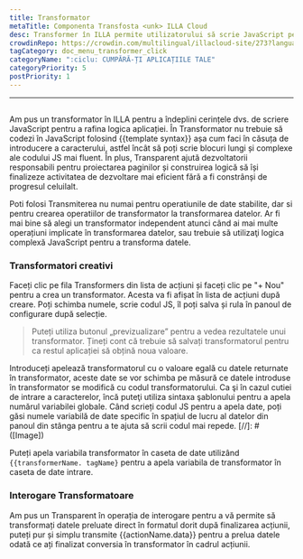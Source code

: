 ```yaml
---
title: Transformator
metaTitle: Componenta Transfosta <unk> ILLA Cloud
desc: Transformer în ILLA permite utilizatorului să scrie JavaScript pentru a rafina logica aplicației
crowdinRepo: https://crowdin.com/multilingual/illacloud-site/273?languages=ro&filter=basic&value=0
tagCategory: doc_menu_transformer_click
categoryName: ":ciclu: CUMPĂRĂ-ȚI APLICAȚIILE TALE"
categoryPriority: 5
postPriority: 1
---
```


* * *

## <h2 hidden>Transformat</h2>

Am pus un transformator în ILLA pentru a îndeplini cerințele dvs. de scriere JavaScript pentru a rafina logica aplicației. În Transformator nu trebuie să codezi în JavaScript folosind {{template syntax}} așa cum faci în căsuța de introducere a caracterului, astfel încât să poți scrie blocuri lungi și complexe ale codului JS mai fluent. În plus, Transparent ajută dezvoltatorii responsabili pentru proiectarea paginilor și construirea logică să își finalizeze activitatea de dezvoltare mai eficient fără a fi constrânși de progresul celuilalt.

Poti folosi Transmiterea nu numai pentru operatiunile de date stabilite, dar si pentru crearea operatiilor de transformator la transformarea datelor. Ar fi mai bine să alegi un transformator independent atunci când ai mai multe operațiuni implicate în transformarea datelor, sau trebuie să utilizaţi logica complexă JavaScript pentru a transforma datele.

### Transformatori creativi

Faceți clic pe fila Transformers din lista de acțiuni și faceți clic pe "+ Nou" pentru a crea un transformator. Acesta va fi afișat în lista de acțiuni după creare. Poți schimba numele, scrie codul JS, îl poți salva și rula în panoul de configurare după selecție.

> Puteți utiliza butonul „previzualizare” pentru a vedea rezultatele unui transformator. Țineți cont că trebuie să salvați transformatorul pentru ca restul aplicației să obțină noua valoare.

Introduceți apelează transformatorul cu o valoare egală cu datele returnate în transformator, aceste date se vor schimba pe măsură ce datele introduse în transformator se modifică cu codul transformatorului. Ca şi în cazul cutiei de intrare a caracterelor, încă puteţi utiliza sintaxa şablonului pentru a apela numărul variabilei globale. Când scrieți codul JS pentru a apela date, poți găsi numele variabilă de date specific în spațiul de lucru al datelor din panoul din stânga pentru a te ajuta să scrii codul mai repede.
[//]\: # ([Image])

Puteți apela variabila transformator în caseta de date utilizând `{{transformerName. tagName}` pentru a apela variabila de transformator în caseta de date intrare.

### Interogare Transformatoare

Am pus un Transparent în operația de interogare pentru a vă permite să transformați datele preluate direct în formatul dorit după finalizarea acțiunii, puteți pur și simplu transmite {{actionName.data}} pentru a prelua datele odată ce ați finalizat conversia în transformator în cadrul acțiunii.
